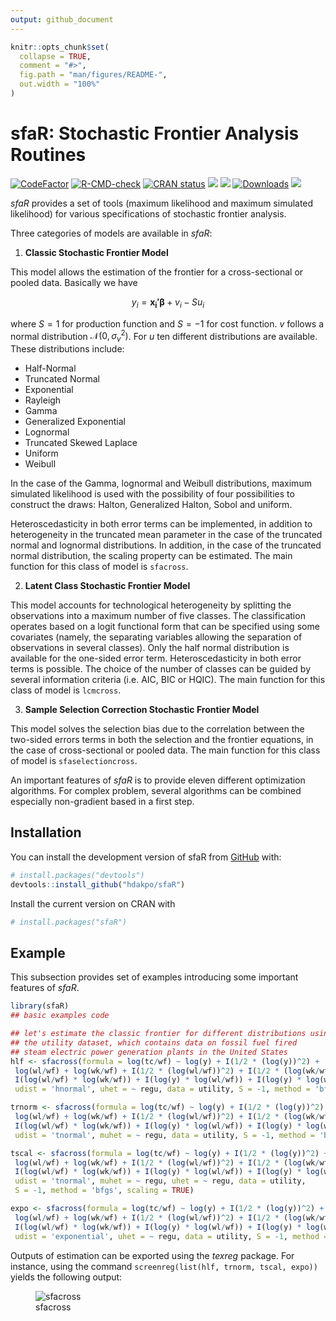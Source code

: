 ---
output: github_document
---

<!-- README.md is generated from README.Rmd. Please edit that file -->

```{r, include = FALSE}
knitr::opts_chunk$set(
  collapse = TRUE,
  comment = "#>",
  fig.path = "man/figures/README-",
  out.width = "100%"
)
```

# sfaR: Stochastic Frontier Analysis Routines

<!-- badges: start -->
[![CodeFactor](https://www.codefactor.io/repository/github/hdakpo/sfaR/badge)](https://www.codefactor.io/repository/github/hdakpo/sfaR)
[![R-CMD-check](https://github.com/hdakpo/sfaR/actions/workflows/R-CMD-check.yaml/badge.svg)](https://github.com/hdakpo/sfaR/actions/workflows/R-CMD-check.yaml)
[![CRAN status](https://www.r-pkg.org/badges/version/sfaR)](https://CRAN.R-project.org/package=sfaR)
[![](https://img.shields.io/badge/devel%20version-1.0.0-darkred.svg)](https://github.com/hdakpo/sfaR)
[![](https://img.shields.io/badge/license-GPL-blue)](https://github.com/hdakpo/sfaR)
[![Downloads](https://cranlogs.r-pkg.org/badges/sfaR)](https://CRAN.R-project.org/package=sfaR)
[![](https://img.shields.io/github/languages/code-size/hdakpo/sfaR.svg)](https://github.com/hdakpo/sfaR)
<!-- badges: end -->

*sfaR* provides a set of tools (maximum likelihood and
maximum simulated likelihood) for various specifications of stochastic
frontier analysis.

Three categories of models are available in *sfaR*:

1. **Classic Stochastic Frontier Model** 

This model allows the estimation of the frontier for a cross-sectional or pooled data. 
Basically we have

$$y_i = \mathbf{x_i'}\boldsymbol{\beta} + v_i - Su_i$$

where $S = 1$ for production function and $S = -1$ for cost function. $v$ follows a normal distribution $\mathcal{N}(0, \sigma_v^2)$. For $u$ ten different distributions are available. These distributions include:
 
  * Half-Normal 
  * Truncated Normal
  * Exponential
  * Rayleigh
  * Gamma
  * Generalized Exponential
  * Lognormal
  * Truncated Skewed Laplace
  * Uniform
  * Weibull

In the case of the Gamma, lognormal and Weibull distributions, maximum simulated
likelihood is used with the possibility of four possibilities to
construct the draws: Halton, Generalized Halton, Sobol and uniform.

Heteroscedasticity in both error terms can be implemented, in addition to
heterogeneity in the truncated mean parameter in the case of the truncated
normal and lognormal distributions. In addition, in the case of the truncated normal
distribution, the scaling property can be estimated. 
The main function for this class of model is `sfacross`.

2. **Latent Class Stochastic Frontier Model**

This model accounts for technological heterogeneity by splitting the observations 
into a maximum number of five classes. The
classification operates based on a logit functional form that can be
specified using some covariates (namely, the separating variables allowing
the separation of observations in several classes). Only the half normal
distribution is available for the one-sided error term. Heteroscedasticity
in both error terms is possible. The choice of the number of classes can be
guided by several information criteria (i.e. AIC, BIC or HQIC). 
The main function for this class of model is `lcmcross`.

3. **Sample Selection Correction Stochastic Frontier Model**

This model solves the selection bias due to the correlation between the two-sided errors 
terms in both the selection and the 
frontier equations, in the case of cross-sectional or pooled data.
The main function for this class of model is `sfaselectioncross`.

An important features of *sfaR* is to provide eleven different optimization 
algorithms. For complex problem, several algorithms can be combined especially
non-gradient based in a first step.

## Installation

You can install the development version of sfaR from [GitHub](https://github.com/) with:

``` r
# install.packages("devtools")
devtools::install_github("hdakpo/sfaR")
```

Install the current version on CRAN with

```{r}
# install.packages("sfaR")
```


## Example

This subsection provides set of examples introducing some important features of *sfaR*.

```{r example}
library(sfaR)
## basic examples code

## let's estimate the classic frontier for different distributions using 
## the utility dataset, which contains data on fossil fuel fired 
## steam electric power generation plants in the United States
hlf <- sfacross(formula = log(tc/wf) ~ log(y) + I(1/2 * (log(y))^2) +
 log(wl/wf) + log(wk/wf) + I(1/2 * (log(wl/wf))^2) + I(1/2 * (log(wk/wf))^2) +
 I(log(wl/wf) * log(wk/wf)) + I(log(y) * log(wl/wf)) + I(log(y) * log(wk/wf)),
 udist = 'hnormal', uhet = ~ regu, data = utility, S = -1, method = 'bfgs')

trnorm <- sfacross(formula = log(tc/wf) ~ log(y) + I(1/2 * (log(y))^2) +
 log(wl/wf) + log(wk/wf) + I(1/2 * (log(wl/wf))^2) + I(1/2 * (log(wk/wf))^2) +
 I(log(wl/wf) * log(wk/wf)) + I(log(y) * log(wl/wf)) + I(log(y) * log(wk/wf)),
 udist = 'tnormal', muhet = ~ regu, data = utility, S = -1, method = 'bfgs')

tscal <- sfacross(formula = log(tc/wf) ~ log(y) + I(1/2 * (log(y))^2) +
 log(wl/wf) + log(wk/wf) + I(1/2 * (log(wl/wf))^2) + I(1/2 * (log(wk/wf))^2) +
 I(log(wl/wf) * log(wk/wf)) + I(log(y) * log(wl/wf)) + I(log(y) * log(wk/wf)),
 udist = 'tnormal', muhet = ~ regu, uhet = ~ regu, data = utility, 
 S = -1, method = 'bfgs', scaling = TRUE)

expo <- sfacross(formula = log(tc/wf) ~ log(y) + I(1/2 * (log(y))^2) +
 log(wl/wf) + log(wk/wf) + I(1/2 * (log(wl/wf))^2) + I(1/2 * (log(wk/wf))^2) +
 I(log(wl/wf) * log(wk/wf)) + I(log(y) * log(wl/wf)) + I(log(y) * log(wk/wf)),
 udist = 'exponential', uhet = ~ regu, data = utility, S = -1, method = 'bfgs')

```
Outputs of estimation can be exported using the *texreg* package. For instance, 
using the command `screenreg(list(hlf, trnorm, tscal, expo))` yields the following 
output:

![sfacross](https://user-images.githubusercontent.com/29732089/235988357-90a74e12-7695-47ae-8b29-3591ca221bcd.png)
